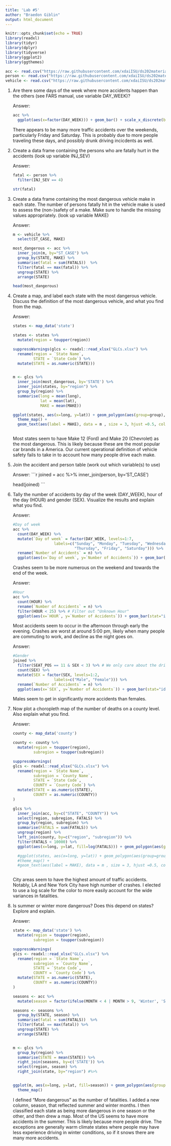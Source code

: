 ```yaml
---
title: 'Lab #5'
author: "Braedon Giblin"
output: html_document
---
```


```r
knitr::opts_chunk$set(echo = TRUE)
library(readxl)
library(tidyr)
library(dplyr)
library(tidyverse)
library(ggplot2)
library(ggthemes)

acc <- read.csv("https://raw.githubusercontent.com/xdaiISU/ds202materials/master/hwlabs/fars2017/accident.csv", stringsAsFactors = FALSE)
person <- read.csv("https://raw.githubusercontent.com/xdaiISU/ds202materials/master/hwlabs/fars2017/person.csv", stringsAsFactors = FALSE)
vehicle <- read.csv("https://raw.githubusercontent.com/xdaiISU/ds202materials/master/hwlabs/fars2017/vehicle.csv", stringsAsFactors = FALSE)

```

1.  Are there some days of the week where more accidents happen than the others (see FARS manual, use variable DAY_WEEK)?

    Answer:
    ```R
    acc %>%
      ggplot(aes(x=factor(DAY_WEEK))) + geom_bar() + scale_x_discrete(breaks = 1:7, labels=c("Sunday", "Monday", "Tuesday", "Wednesday", 'Thursday', "Friday", "Saturday"))
    ```
    
    There appears to be many more traffic accidents over the weekends, particularly Friday and Saturday. This is probably due to more people traveling these days, and possibly drunk driving incicdents as well.
    
    
2.  Create a data frame containing the persons who are fatally hurt in the accidents (look up variable INJ_SEV)

    Answer:
    ```R
    fatal <- person %>%
      filter(INJ_SEV == 4)
    
    str(fatal)
    ```
    
    
3.  Create a data frame containing the most dangerous vehicle make in each state. The number of persons fatally hit in the vehicle make is used to assess the (non-)safety of a make. Make sure to handle the missing values appropriately. (look up variable MAKE)




    Answer:
    ```R
    m <- vehicle %>%
      select(ST_CASE, MAKE)
    
    most_dangerous <- acc %>%
      inner_join(m, by="ST_CASE") %>%
      group_by(STATE, MAKE) %>%
      summarise(fatal = sum(FATALS))  %>%
      filter(fatal == max(fatal)) %>%
      ungroup(STATE) %>%
      arrange(STATE)
    
    head(most_dangerous)
    ```
    
    
4.  Create a map, and label each state with the most dangerous vehicle. Discuss the definition of the most dangerous vehicle, and what you find from the map.

    Answer:
    ```R
    states <- map_data('state')
    
    states <- states %>%
      mutate(region = toupper(region))
    
    suppressWarnings(glcs <- readxl::read_xlsx("GLCs.xlsx") %>%
      rename(region = `State Name`,
             STATE = `State Code`) %>%
      mutate(STATE = as.numeric(STATE)))
    
    
    m <- glcs %>%
      inner_join(most_dangerous, by='STATE') %>%
      inner_join(states, by="region") %>%
      group_by(region) %>%
      summarise(long = mean(long),
                lat = mean(lat),
                MAKE = mean(MAKE))
    
    ggplot(states, aes(x=long, y=lat)) + geom_polygon(aes(group=group), color="white") +
      theme_map() +
      geom_text(aes(label = MAKE), data = m , size = 3, hjust =0.5, color = "lightblue")
      

    
    ```


    Most states seem to have Make 12 (Ford) and Make 20 (Chevrolet) as the most dangerous. This is likely because these are the most popular car brands in a America. Our current operational definition of vehicle safety fails to take in to account how many people drive each make.


5. Join the accident and person table (work out which variable(s) to use)

    Answer:
    ```r
    joined = acc %>%
      inner_join(person, by='ST_CASE')
    
    head(joined)
    ```



6.  Tally the number of accidents by day of the week (DAY_WEEK), hour of the day (HOUR) and gender (SEX). Visualize the results and explain what you find.

    Answer:
    ```r
    #Day of week
    acc %>%
      count(DAY_WEEK) %>%
      mutate(`Day of week` = factor(DAY_WEEK, levels=1:7,
                      labels=c("Sunday", "Monday", "Tuesday", "Wednesday",
                               "Thursday", "Friday", "Saturday"))) %>%
      rename(`Number of Accidents` = n) %>%
      ggplot(aes(x=`Day of week`, y=`Number of Accidents`)) + geom_bar(stat="identity")  + theme(axis.text.x = element_text(angle = 45, hjust = 1))
    
    ```
    
    Crashes seem to be more numerous on the weekend and towards the end of the week.
    
    Answer:
    ```r
    #Hour
    acc %>%
      count(HOUR) %>%
      rename(`Number of Accidents` = n) %>%
      filter(HOUR < 25) %>% # Filter out "Unknown Hour"
      ggplot(aes(x=`HOUR`, y=`Number of Accidents`)) + geom_bar(stat="identity")
    
    ```

    Most accidents seem to occur in the afternoon through early the evening. Crashes are worst at around 5:00 pm, likely when many people are commuting to work, and decline as the night goes on.
    
     Answer:
    ```r
    #Gender
    joined %>%
      filter(SEAT_POS == 11 & SEX < 3) %>% # We only care about the driver
      count(SEX) %>%
      mutate(SEX = factor(SEX, levels=1:2,
                      labels=c("Male", "Female"))) %>%
      rename(`Number of Accidents` = n) %>%
      ggplot(aes(x=`SEX`, y=`Number of Accidents`)) + geom_bar(stat="identity")
      
    
    ```




    Males seem to get in significantly more accidents than females. 

    

7.  Now plot a choropleth map of the number of deaths on a county level. Also explain what you find.


    Answer:
    ```r
    county <- map_data('county')
    
    county <- county %>%
      mutate(region = toupper(region),
             subregion = toupper(subregion))
    
    suppressWarnings(
    glcs <- readxl::read_xlsx("GLCs.xlsx") %>%
      rename(region = `State Name`,
             subregion = `County Name`,
             STATE = `State Code`,
             COUNTY = `County Code`) %>%
      mutate(STATE = as.numeric(STATE),
             COUNTY = as.numeric(COUNTY))
    )
    
    glcs %>%
      inner_join(acc, by=c("STATE", "COUNTY")) %>%
      select(region, subregion, FATALS) %>%
      group_by(region, subregion) %>%
      summarise(FATALS = sum(FATALS)) %>%
      ungroup(region) %>%
      left_join(county, by=c("region", "subregion")) %>%
      filter(FATALS < 10000) %>%
      ggplot(aes(x=long, y=lat, fill=log(FATALS))) + geom_polygon(aes(group=group))
    
      #ggplot(states, aes(x=long, y=lat)) + geom_polygon(aes(group=group), color="white") +
      #theme_map() +
      #geom_text(aes(label = MAKE), data = m , size = 3, hjust =0.5, color = "lightblue")
      

    
    ```


    City areas seem to have the highest amount of traffic accidents. Notably, LA and New York City have high number of crashes. I elected to use a log scale for the color to more easily account for the wide variances in fatalities. 
    
    

8.  Is summer or winter more dangerous? Does this depend on states? Explore and explain.

    Answer:
    ```r
    state <- map_data('state') %>%
      mutate(region = toupper(region),
             subregion = toupper(subregion))
    
    suppressWarnings(
    glcs <- readxl::read_xlsx("GLCs.xlsx") %>%
      rename(region = `State Name`,
             subregion = `County Name`,
             STATE = `State Code`,
             COUNTY = `County Code`) %>%
      mutate(STATE = as.numeric(STATE),
             COUNTY = as.numeric(COUNTY))
    )
    
    seasons <- acc %>%
      mutate(season = factor(ifelse(MONTH < 4 | MONTH > 9, 'Winter', 'Summer'))) 
    
    seasons <- seasons %>%
      group_by(STATE, season) %>%
      summarise(fatal = sum(FATALS))  %>%
      filter(fatal == max(fatal)) %>%
      ungroup(STATE) %>%
      arrange(STATE)
    
    
    m <- glcs %>%
      group_by(region) %>%
      summarise(STATE = mean(STATE)) %>%
      right_join(seasons, by=c('STATE')) %>%
      select(region, season) %>%
      right_join(state, by="region") #%>%
    
    
    ggplot(m, aes(x=long, y=lat, fill=season)) + geom_polygon(aes(group=group), color="white") +
      theme_map()
    ```

    I defined "More dangerous" as the number of fatalities. I added a new column, season, that reflected summer and winter months. I then classified each state as being more dangerous in one season or the other, and then drew a map. Most of the US seems to have more accidents in the summer. This is likely because more people drive. The exceptions are generally warm climate states where people may have less experience driving in winter conditions, so if it snows there are many more accidents.


